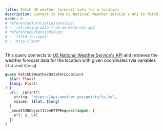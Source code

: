 ```yaml
---
title: Fetch US weather forecast data for a location
description: Connect to the US National Weather Service's API to fetch weather forecast data
order: 0
# referencedTutorialLessonSlugs:
# - 'retrieving-data-from-an-external-api'
# referencedExtensionSlugs:
# - 'field-to-input'
# - 'http-client'
---
```


This query connects to [US National Weather Service's API](https://www.weather.gov/documentation/services-web-api) and retrieves the weather forecast data for the location with given coordinates (via variables `$lat` and `$long`).

```graphql
query FetchUSWeatherDataForLocation(
  $lat: Float!
  $long: Float!
) {
  url: _sprintf(
    string: "https://api.weather.gov/points/%s,%s",
    values: [$lat, $long]
  )
  _sendJSONObjectItemHTTPRequest(input: {
    url: $__url
  })
}
```
